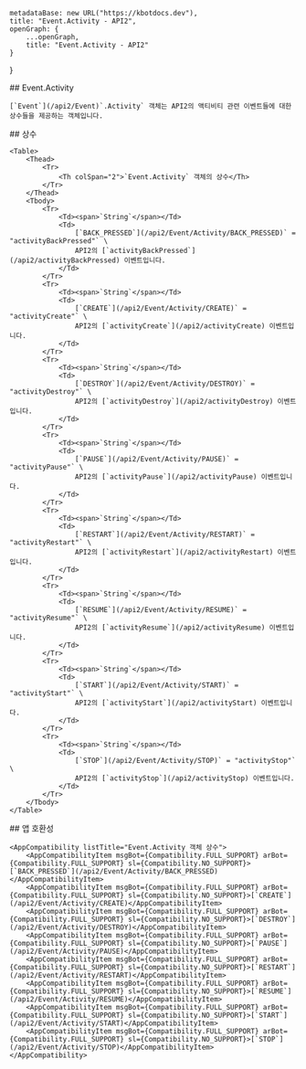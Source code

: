 
    metadataBase: new URL("https://kbotdocs.dev"),
    title: "Event.Activity - API2",
    openGraph: {
        ...openGraph,
        title: "Event.Activity - API2"
    }
}

<Section>
    ## Event.Activity

    [`Event`](/api2/Event)`.Activity` 객체는 API2의 액티비티 관련 이벤트들에 대한 상수들을 제공하는 객체입니다.
</Section>
<Section>
    ## 상수

    <Table>
        <Thead>
            <Tr>
                <Th colSpan="2">`Event.Activity` 객체의 상수</Th>
            </Tr>
        </Thead>
        <Tbody>
            <Tr>
                <Td><span>`String`</span></Td>
                <Td>
                    [`BACK_PRESSED`](/api2/Event/Activity/BACK_PRESSED)` = "activityBackPressed"` \
                    API2의 [`activityBackPressed`](/api2/activityBackPressed) 이벤트입니다.
                </Td>
            </Tr>
            <Tr>
                <Td><span>`String`</span></Td>
                <Td>
                    [`CREATE`](/api2/Event/Activity/CREATE)` = "activityCreate"` \
                    API2의 [`activityCreate`](/api2/activityCreate) 이벤트입니다.
                </Td>
            </Tr>
            <Tr>
                <Td><span>`String`</span></Td>
                <Td>
                    [`DESTROY`](/api2/Event/Activity/DESTROY)` = "activityDestroy"` \
                    API2의 [`activityDestroy`](/api2/activityDestroy) 이벤트입니다.
                </Td>
            </Tr>
            <Tr>
                <Td><span>`String`</span></Td>
                <Td>
                    [`PAUSE`](/api2/Event/Activity/PAUSE)` = "activityPause"` \
                    API2의 [`activityPause`](/api2/activityPause) 이벤트입니다.
                </Td>
            </Tr>
            <Tr>
                <Td><span>`String`</span></Td>
                <Td>
                    [`RESTART`](/api2/Event/Activity/RESTART)` = "activityRestart"` \
                    API2의 [`activityRestart`](/api2/activityRestart) 이벤트입니다.
                </Td>
            </Tr>
            <Tr>
                <Td><span>`String`</span></Td>
                <Td>
                    [`RESUME`](/api2/Event/Activity/RESUME)` = "activityResume"` \
                    API2의 [`activityResume`](/api2/activityResume) 이벤트입니다.
                </Td>
            </Tr>
            <Tr>
                <Td><span>`String`</span></Td>
                <Td>
                    [`START`](/api2/Event/Activity/START)` = "activityStart"` \
                    API2의 [`activityStart`](/api2/activityStart) 이벤트입니다.
                </Td>
            </Tr>
            <Tr>
                <Td><span>`String`</span></Td>
                <Td>
                    [`STOP`](/api2/Event/Activity/STOP)` = "activityStop"` \
                    API2의 [`activityStop`](/api2/activityStop) 이벤트입니다.
                </Td>
            </Tr>
        </Tbody>
    </Table>
</Section>
<Section>
    ## 앱 호환성

    <AppCompatibility listTitle="Event.Activity 객체 상수">
        <AppCompatibilityItem msgBot={Compatibility.FULL_SUPPORT} arBot={Compatibility.FULL_SUPPORT} sl={Compatibility.NO_SUPPORT}>[`BACK_PRESSED`](/api2/Event/Activity/BACK_PRESSED)</AppCompatibilityItem>
        <AppCompatibilityItem msgBot={Compatibility.FULL_SUPPORT} arBot={Compatibility.FULL_SUPPORT} sl={Compatibility.NO_SUPPORT}>[`CREATE`](/api2/Event/Activity/CREATE)</AppCompatibilityItem>
        <AppCompatibilityItem msgBot={Compatibility.FULL_SUPPORT} arBot={Compatibility.FULL_SUPPORT} sl={Compatibility.NO_SUPPORT}>[`DESTROY`](/api2/Event/Activity/DESTROY)</AppCompatibilityItem>
        <AppCompatibilityItem msgBot={Compatibility.FULL_SUPPORT} arBot={Compatibility.FULL_SUPPORT} sl={Compatibility.NO_SUPPORT}>[`PAUSE`](/api2/Event/Activity/PAUSE)</AppCompatibilityItem>
        <AppCompatibilityItem msgBot={Compatibility.FULL_SUPPORT} arBot={Compatibility.FULL_SUPPORT} sl={Compatibility.NO_SUPPORT}>[`RESTART`](/api2/Event/Activity/RESTART)</AppCompatibilityItem>
        <AppCompatibilityItem msgBot={Compatibility.FULL_SUPPORT} arBot={Compatibility.FULL_SUPPORT} sl={Compatibility.NO_SUPPORT}>[`RESUME`](/api2/Event/Activity/RESUME)</AppCompatibilityItem>
        <AppCompatibilityItem msgBot={Compatibility.FULL_SUPPORT} arBot={Compatibility.FULL_SUPPORT} sl={Compatibility.NO_SUPPORT}>[`START`](/api2/Event/Activity/START)</AppCompatibilityItem>
        <AppCompatibilityItem msgBot={Compatibility.FULL_SUPPORT} arBot={Compatibility.FULL_SUPPORT} sl={Compatibility.NO_SUPPORT}>[`STOP`](/api2/Event/Activity/STOP)</AppCompatibilityItem>
    </AppCompatibility>
</Section>